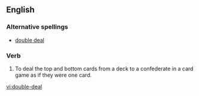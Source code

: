==English==
===Alternative spellings===
*[[double deal]]
===Verb===
{{infl|en|verb|head=to [[double]]-[[deal]]}}
# To deal the top and bottom cards from a deck to a confederate in a card game as if they were one card.

[[vi:double-deal]]